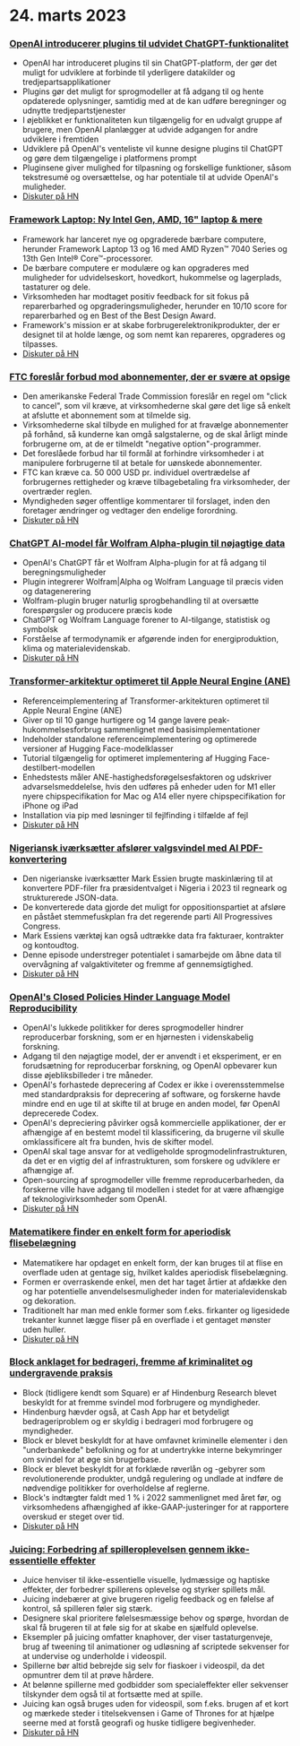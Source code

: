 

<CallToAction />

<Steps>

# 24. marts 2023

### [OpenAI introducerer plugins til udvidet ChatGPT-funktionalitet](https://openai.com/blog/chatgpt-plugins)

- OpenAI har introduceret plugins til sin ChatGPT-platform, der gør det muligt for udviklere at forbinde til yderligere datakilder og tredjepartsapplikationer
- Plugins gør det muligt for sprogmodeller at få adgang til og hente opdaterede oplysninger, samtidig med at de kan udføre beregninger og udnytte tredjepartstjenester
- I øjeblikket er funktionaliteten kun tilgængelig for en udvalgt gruppe af brugere, men OpenAI planlægger at udvide adgangen for andre udviklere i fremtiden
- Udviklere på OpenAI's venteliste vil kunne designe plugins til ChatGPT og gøre dem tilgængelige i platformens prompt
- Pluginsene giver mulighed for tilpasning og forskellige funktioner, såsom tekstresumé og oversættelse, og har potentiale til at udvide OpenAI's muligheder.
- [Diskuter på HN](http://news.ycombinator.com/item?id=35277677)

### [Framework Laptop: Ny Intel Gen, AMD, 16" laptop & mere](https://frame.work/)

- Framework har lanceret nye og opgraderede bærbare computere, herunder Framework Laptop 13 og 16 med AMD Ryzen™ 7040 Series og 13th Gen Intel® Core™-processorer.
- De bærbare computere er modulære og kan opgraderes med muligheder for udvidelseskort, hovedkort, hukommelse og lagerplads, tastaturer og dele.
- Virksomheden har modtaget positiv feedback for sit fokus på reparerbarhed og opgraderingsmuligheder, herunder en 10/10 score for reparerbarhed og en Best of the Best Design Award.
- Framework's mission er at skabe forbrugerelektronikprodukter, der er designet til at holde længe, og som nemt kan repareres, opgraderes og tilpasses.
- [Diskuter på HN](http://news.ycombinator.com/item?id=35277660)

### [FTC foreslår forbud mod abonnementer, der er svære at opsige](https://www.theverge.com/2023/3/23/23652373/ftc-click-to-cancel-subscription-service-dark-patterns-ban)

- Den amerikanske Federal Trade Commission foreslår en regel om "click to cancel", som vil kræve, at virksomhederne skal gøre det lige så enkelt at afslutte et abonnement som at tilmelde sig.
- Virksomhederne skal tilbyde en mulighed for at fravælge abonnementer på forhånd, så kunderne kan omgå salgstalerne, og de skal årligt minde forbrugerne om, at de er tilmeldt "negative option"-programmer.
- Det foreslåede forbud har til formål at forhindre virksomheder i at manipulere forbrugerne til at betale for uønskede abonnementer.
- FTC kan kræve ca. 50 000 USD pr. individuel overtrædelse af forbrugernes rettigheder og kræve tilbagebetaling fra virksomheder, der overtræder reglen.
- Myndigheden søger offentlige kommentarer til forslaget, inden den foretager ændringer og vedtager den endelige forordning.
- [Diskuter på HN](http://news.ycombinator.com/item?id=35274519)

### [ChatGPT AI-model får Wolfram Alpha-plugin til nøjagtige data](https://writings.stephenwolfram.com/2023/03/chatgpt-gets-its-wolfram-superpowers/)

- OpenAI's ChatGPT får et Wolfram Alpha-plugin for at få adgang til beregningsmuligheder
- Plugin integrerer Wolfram|Alpha og Wolfram Language til præcis viden og datagenerering
- Wolfram-plugin bruger naturlig sprogbehandling til at oversætte forespørgsler og producere præcis kode
- ChatGPT og Wolfram Language forener to AI-tilgange, statistisk og symbolsk
- Forståelse af termodynamik er afgørende inden for energiproduktion, klima og materialevidenskab.
- [Diskuter på HN](http://news.ycombinator.com/item?id=35277925)

### [Transformer-arkitektur optimeret til Apple Neural Engine (ANE)](https://github.com/apple/ml-ane-transformers)

- Referenceimplementering af Transformer-arkitekturen optimeret til Apple Neural Engine (ANE)
- Giver op til 10 gange hurtigere og 14 gange lavere peak-hukommelsesforbrug sammenlignet med basisimplementationer
- Indeholder standalone referenceimplementering og optimerede versioner af Hugging Face-modelklasser
- Tutorial tilgængelig for optimeret implementering af Hugging Face-destilbert-modellen
- Enhedstests måler ANE-hastighedsforøgelsesfaktoren og udskriver advarselsmeddelelse, hvis den udføres på enheder uden for M1 eller nyere chipspecifikation for Mac og A14 eller nyere chipspecifikation for iPhone og iPad
- Installation via pip med løsninger til fejlfinding i tilfælde af fejl
- [Diskuter på HN](http://news.ycombinator.com/item?id=35282325)

### [Nigeriansk iværksætter afslører valgsvindel med AI PDF-konvertering](https://markessien.com/posts/drama_of_transcription/)

- Den nigerianske iværksætter Mark Essien brugte maskinlæring til at konvertere PDF-filer fra præsidentvalget i Nigeria i 2023 til regneark og strukturerede JSON-data.
- De konverterede data gjorde det muligt for oppositionspartiet at afsløre en påstået stemmefuskplan fra det regerende parti All Progressives Congress.
- Mark Essiens værktøj kan også udtrække data fra fakturaer, kontrakter og kontoudtog.
- Denne episode understreger potentialet i samarbejde om åbne data til overvågning af valgaktiviteter og fremme af gennemsigtighed.
- [Diskuter på HN](http://news.ycombinator.com/item?id=35272227)

### [OpenAI's Closed Policies Hinder Language Model Reproducibility](https://aisnakeoil.substack.com/p/openais-policies-hinder-reproducible)

- OpenAI's lukkede politikker for deres sprogmodeller hindrer reproducerbar forskning, som er en hjørnesten i videnskabelig forskning.
- Adgang til den nøjagtige model, der er anvendt i et eksperiment, er en forudsætning for reproducerbar forskning, og OpenAI opbevarer kun disse øjebliksbilleder i tre måneder.
- OpenAI's forhastede deprecering af Codex er ikke i overensstemmelse med standardpraksis for deprecering af software, og forskerne havde mindre end en uge til at skifte til at bruge en anden model, før OpenAI deprecerede Codex.
- OpenAI's depreciering påvirker også kommercielle applikationer, der er afhængige af en bestemt model til klassificering, da brugerne vil skulle omklassificere alt fra bunden, hvis de skifter model.
- OpenAI skal tage ansvar for at vedligeholde sprogmodelinfrastrukturen, da det er en vigtig del af infrastrukturen, som forskere og udviklere er afhængige af.
- Open-sourcing af sprogmodeller ville fremme reproducerbarheden, da forskerne ville have adgang til modellen i stedet for at være afhængige af teknologivirksomheder som OpenAI.
- [Diskuter på HN](http://news.ycombinator.com/item?id=35269304)

### [Matematikere finder en enkelt form for aperiodisk flisebelægning](https://www.newscientist.com/article/2365363-mathematicians-discover-shape-that-can-tile-a-wall-and-never-repeat/)

- Matematikere har opdaget en enkelt form, der kan bruges til at flise en overflade uden at gentage sig, hvilket kaldes aperiodisk flisebelægning.
- Formen er overraskende enkel, men det har taget årtier at afdække den og har potentielle anvendelsesmuligheder inden for materialevidenskab og dekoration.
- Traditionelt har man med enkle former som f.eks. firkanter og ligesidede trekanter kunnet lægge fliser på en overflade i et gentaget mønster uden huller.
- [Diskuter på HN](http://news.ycombinator.com/item?id=35273707)

### [Block anklaget for bedrageri, fremme af kriminalitet og undergravende praksis](https://hindenburgresearch.com/block/)

- Block (tidligere kendt som Square) er af Hindenburg Research blevet beskyldt for at fremme svindel mod forbrugere og myndigheder.
- Hindenburg hævder også, at Cash App har et betydeligt bedrageriproblem og er skyldig i bedrageri mod forbrugere og myndigheder.
- Block er blevet beskyldt for at have omfavnet kriminelle elementer i den "underbankede" befolkning og for at undertrykke interne bekymringer om svindel for at øge sin brugerbase.
- Block er blevet beskyldt for at forklæde røverlån og -gebyrer som revolutionerende produkter, undgå regulering og undlade at indføre de nødvendige politikker for overholdelse af reglerne.
- Block's indtægter faldt med 1 % i 2022 sammenlignet med året før, og virksomhedens afhængighed af ikke-GAAP-justeringer for at rapportere overskud er steget over tid.
- [Diskuter på HN](http://news.ycombinator.com/item?id=35273782)

### [Juicing: Forbedring af spilleroplevelsen gennem ikke-essentielle effekter](https://garden.bradwoods.io/notes/design/juice)

- Juice henviser til ikke-essentielle visuelle, lydmæssige og haptiske effekter, der forbedrer spillerens oplevelse og styrker spillets mål.
- Juicing indebærer at give brugeren rigelig feedback og en følelse af kontrol, så spilleren føler sig stærk.
- Designere skal prioritere følelsesmæssige behov og spørge, hvordan de skal få brugeren til at føle sig for at skabe en sjælfuld oplevelse.
- Eksempler på juicing omfatter knaphover, der viser tastaturgenveje, brug af tweening til animationer og udløsning af scriptede sekvenser for at undervise og underholde i videospil.
- Spillerne bør altid bebrejde sig selv for fiaskoer i videospil, da det opmuntrer dem til at prøve hårdere.
- At belønne spillerne med godbidder som specialeffekter eller sekvenser tilskynder dem også til at fortsætte med at spille.
- Juicing kan også bruges uden for videospil, som f.eks. brugen af et kort og mærkede steder i titelsekvensen i Game of Thrones for at hjælpe seerne med at forstå geografi og huske tidligere begivenheder.
- [Diskuter på HN](http://news.ycombinator.com/item?id=35273139)

</Steps>
